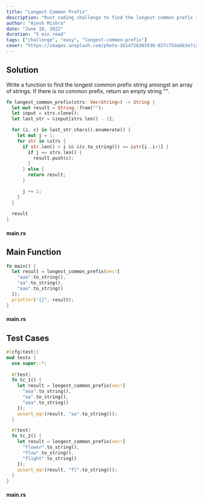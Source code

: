 ```yaml
---
title: "Longest Common Prefix"
description: "Rust coding challenge to find the longest common prefix in a given string."
author: "Ajesh Mishra"
date: "June 18, 2022"
duration: "5 min read"
tags: ["challenge", "easy", "longest-common-prefix"]
cover: "https://images.unsplash.com/photo-1614726365930-627c75da663e?ixlib=rb-1.2.1&ixid=MnwxMjA3fDB8MHxwaG90by1wYWdlfHx8fGVufDB8fHx8&auto=format&fit=crop&w=1548&q=80"
---
```


## Solution

Write a function to find the longest common prefix string amongst an array of strings. If there is no common prefix, return an empty string "".

```rust
fn longest_common_prefix(strs: Vec<String>) -> String {
  let mut result = String::from("");
  let input = strs.clone();
  let last_str = &input[strs.len() - 1];

  for (i, c) in last_str.chars().enumerate() {  
    let mut j = 1;
    for str in &strs {
      if str.len() > i && &(c.to_string()) == &str[i..i+1] {
        if j == strs.len() {
          result.push(c);
        }
      } else {
        return result;
      }

      j += 1;
    }
  }
  
  result
}
```

#### main.rs


## Main Function

```rust
fn main() {
  let result = longest_common_prefix(vec![
    "aaa".to_string(),
    "aa".to_string(),
    "aaa".to_string()
  ]);
  println!("{}", result);
}
```

#### main.rs

## Test Cases

```rust
#[cfg(test)]
mod tests {
  use super::*;
  
  #[test]
  fn tc_1() {
    let result = longest_common_prefix(vec![
      "aaa".to_string(),
      "aa".to_string(),
      "aaa".to_string()
    ]);
    assert_eq!(result, "aa".to_string());
  }

  #[test]
  fn tc_2() {
    let result = longest_common_prefix(vec![
      "flower".to_string(),
      "flow".to_string(),
      "flight".to_string()
    ]);
    assert_eq!(result, "fl".to_string());
  }
}
```

#### main.rs
